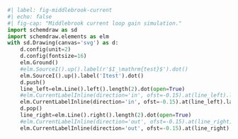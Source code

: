 ```python
#| label: fig-middlebrook-current
#| echo: false
#| fig-cap: "Middlebrook current loop gain simulation."
import schemdraw as sd
import schemdraw.elements as elm
with sd.Drawing(canvas='svg') as d:
    d.config(unit=2)
    d.config(fontsize=16)
    elm.Ground()
    #elm.SourceI().up().label(r'$I_\mathrm{test}$').dot()
    elm.SourceI().up().label('Itest').dot()
    d.push()
    line_left=elm.Line().left().length(2).dot(open=True)
    #elm.CurrentLabelInline(direction='in', ofst=-0.15).at(line_left).label(r'$I_\mathrm{f}$')
    elm.CurrentLabelInline(direction='in', ofst=-0.15).at(line_left).label('If')
    d.pop()
    line_right=elm.Line().right().length(2).dot(open=True)
    #elm.CurrentLabelInline(direction='out', ofst=-0.15).at(line_right).label(r'$I_\mathrm{r}$')
    elm.CurrentLabelInline(direction='out', ofst=-0.15).at(line_right).label('Ir')
```
